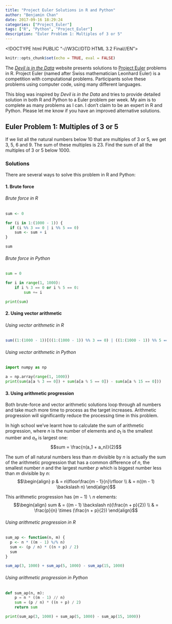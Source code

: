 ```yaml
---
title: "Project Euler Solutions in R and Python"
author: "Benjamin Chan"
date: 2017-09-16 18:29:24
categories: ["Project_Euler"]
tags: ["R", "Python", "Project_Euler"]
description: "Euler Problem 1: Multiples of 3 or 5"
---
```


<!DOCTYPE html PUBLIC "-//W3C//DTD HTML 3.2 Final//EN">
<html>
<head>
<title>Mathedemo</title>
<script type="text/x-mathjax-config">
  MathJax.Hub.Config({tex2jax: {inlineMath: [['$','$'], ['\\(','\\)']]}});
</script>
<script type="text/javascript" async
  src="https://cdnjs.cloudflare.com/ajax/libs/mathjax/2.7.2/MathJax.js?config=TeX-MML-AM_CHTML">
</script>
</head>

```r
knitr::opts_chunk$set(echo = TRUE, eval = FALSE)
```

The [*Devil is in the Data*](http://r.prevos.net/category/project-euler/) website presents solutions to [Project Euler](https://projecteuler.net/) problems in R. Project Euler (named after Swiss mathematician Leonhard Euler) is a competition with computational problems. Participants solve these problems using computer code, using many different languages.

This blog was inspired by *Devil is in the Data* and tries to provide detailed solution in both R and Python to a Euler problem per week. My aim is to complete as many problems as I can. I don't claim to be an expert in R and Python. Please let me know if you have an improved alternative solutions.

## Euler Problem 1: Multiples of 3 or 5

If we list all the natural numbers below 10 that are multiples of 3 or 5, we get 3, 5, 6 and 9. The sum of these multiples is 23. Find the sum of all the multiples of 3 or 5 below 1000.

### Solutions

There are several ways to solve this problem in R and Python:

#### 1. Brute force
###### Brute force in R
```r
sum <- 0

for (i in 1:(1000 - 1)) {
  if (i %% 3 == 0 | i %% 5 == 0) 
    sum <- sum + i
}

sum
```

###### Brute force in Python
```python
sum = 0

for i in range(1, 1000):
    if i % 3 == 0 or i % 5 == 0:
        sum += i

print(sum)
```

#### 2. Using vector arithmetic
###### Using vector arithmetic in R
```r
sum((1:(1000 - 1))[((1:(1000 - 1)) %% 3 == 0) | ((1:(1000 - 1)) %% 5 == 0)])
```

###### Using vector arithmetic in Python
```python
import numpy as np

a = np.array(range(1, 1000))
print(sum(a[a % 3 == 0]) + sum(a[a % 5 == 0]) - sum(a[a % 15 == 0]))
```

#### 3. Using arithmetic progression

Both brute-force and vector arithmetic solutions loop through all numbers and take much more time to process as the target increases. Arithmetic progression will significantly reduce the processing time in this problem.

In high school we've learnt how to calculate the sum of arithmetic progression, where $n$ is the number of elements and $a_1$ is the smallest number and $a_n$ is largest one:
$$sum = \frac{n(a_1 + a_n)}{2}$$

The sum of all natural numbers less than $m$ divisible by $n$ is actually the sum of the arithmetic progression that has a common difference of $n$, the smallest number $n$ and the largest number $p$ which is biggest number less than $m$ divisible by $n$:
$$\begin{align} p & = n\lfloor\frac{m - 1}{n}\rfloor \\ & = n((m - 1) \backslash n) \end{align}$$

This arithmetic progression has $(m - 1) \backslash n$ elements:
$$\begin{align} sum & = ((m - 1) \backslash n)(\frac{n + p}{2}) \\ & = \frac{p}{n} \times (\frac{n + p}{2}) \end{align}$$

###### Using arithmetic progression in R
```r
sum_ap <- function(n, m) {
  p <- n * ((m - 1) %/% n)
  sum <- (p / n) * ((n + p) / 2)
  sum
}

sum_ap(3, 1000) + sum_ap(5, 1000) - sum_ap(15, 1000)
```

###### Using arithmetic progression in Python
```python
def sum_ap(n, m):
    p = n * ((m - 1) // n)
    sum = (p / n) * ((n + p) / 2)
    return sum

print(sum_ap(3, 1000) + sum_ap(5, 1000) - sum_ap(15, 1000))
```


